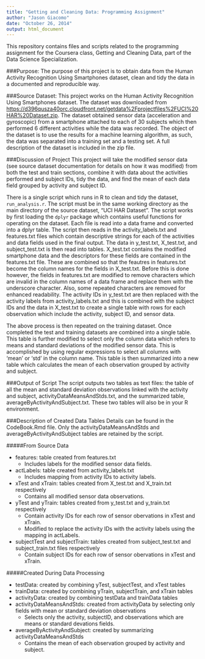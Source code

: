 ```yaml
---
title: "Getting and Cleaning Data: Programming Assignment"
author: "Jason Giacomo"
date: "October 26, 2014"
output: html_document
---
```


This repository contains files and scripts related to the programming assignment for the Coursera class, Getting and Cleaning Data, part of the Data Science Specialization.

###Purpose:
The purpose of this project is to obtain data from the Human Activity Recognition Using Smartphones dataset, clean and tidy the data in a documented and reproducible way.

###Source Dataset:
This project works on the Human Activity Recognition Using Smartphones dataset. The dataset was downloaded from <https://d396qusza40orc.cloudfront.net/getdata%2Fprojectfiles%2FUCI%20HAR%20Dataset.zip>. The dataset obtained sensor data (acceleration and gyroscopic) from a smartphone attached to each of 30 subjects which then performed 6 different activities while the data was recorded. The object of the dataset is to use the results for a machine learning algorithm, as such, the data was separated into a training set and a testing set. A full description of the dataset is included in the zip file.

###Discussion of Project
This project will take the modified sensor data (see source dataset documentation for details on how it was modified) from both the test and train sections, combine it with data about the activities performed and subject IDs, tidy the data, and find the mean of each data field grouped by activity and subject ID.

There is a single script which runs in R to clean and tidy the dataset, `run_analysis.r`. The script must be in the same working directory as the main directory of the source dataset, "UCI HAR Dataset". The script works by first loading the `dplyr` package which contains useful functions for operating on the dataset. Each file is read into a data frame and converted into a dplyr table. The script then reads in the activity\_labels.txt and features.txt files which contain descriptive strings for each of the activities and data fields used in the final output. The data in y\_test.txt, X\_test.txt, and subject\_test.txt is then read into tables. X\_test.txt contains the modified smartphone data and the descriptors for these fields are contained in the features.txt file. These are combined so that the feautres in features.txt become the column names for the fields in X\_test.txt. Before this is done however, the fields in features.txt are modified to remove characters which are invalid in the column names of a data frame and replace them with the underscore character. Also, some repeated characters are removed for enhanced readability. The activity IDs in y\_test.txt are then replaced with the activity labels from activity\_labels.txt and this is combined with the subject IDs and the data in X\_test.txt to create a single table with rows for each observation which include the activity, subject ID, and sensor data.

The above process is then repeated on the training dataset. Once completed the test and training datasets are combined into a single table. This table is further modified to select only the column data which refers to means and standard deviations of the modified sensor data. This is accomplished by using regular expressions to select all columns with 'mean' or 'std' in the column name. This table is then summarized into a new table which calculates the mean of each observation grouped by activity and subject.

###Output of Script
The script outputs two tables as text files: the table of all the mean and standard deviation observations linked with the activity and subject, activityDataMeansAndStds.txt, and the summarized table, averageByActivityAndSubject.txt. These two tables will also be in your R environment.

###Description of Created Data Tables
Details can be found in the CodeBook.Rmd file. Only the activityDataMeansAndStds and averageByActivityAndSubject tables are retained by the script.

#####From Source Data

* features: table created from features.txt
    + Includes labels for the modified sensor data fields.
* actLabels: table created from activity_labels.txt
    + Includes mapping from activity IDs to activity labels.
* xTest and xTrain: tables created from X\_test.txt and X\_train.txt respectively
    + Contains all modified sensor data observations.
* yTest and yTrain: tables created from y\_test.txt and y\_train.txt respectively
    + Contain activity IDs for each row of sensor obervations in xTest and xTrain.
    + Modified to replace the activity IDs with the activity labels using the mapping in actLabels.
* subjectTest and subjectTrain: tables created from subject\_test.txt and subject\_train.txt files respectively
    + Contain subject IDs for each row of sensor obervations in xTest and xTrain.

#####Created During Data Processing

* testData: created by combining yTest, subjectTest, and xTest tables
* trainData: created by combining yTrain, subjectTrain, and xTrain tables
* activityData: created by combining testData and trainData tables
* activityDataMeansAndStds: created from activityData by selecting only fields with mean or standard deviation observations
    + Selects only the activity, subjectID, and observations which are means or standard devations fields.
* averageByActivityAndSubject: created by summarizing activityDataMeansAndStds
    + Contains the mean of each observation grouped by activity and subject.
